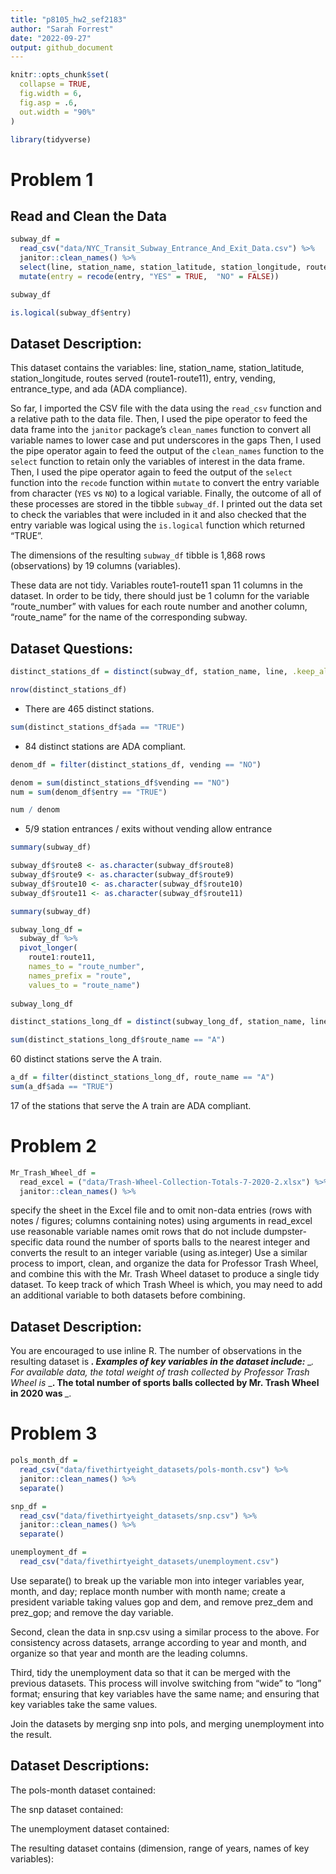 ```yaml
---
title: "p8105_hw2_sef2183"
author: "Sarah Forrest"
date: "2022-09-27"
output: github_document
---
```


```r
knitr::opts_chunk$set(
  collapse = TRUE,
  fig.width = 6,
  fig.asp = .6,
  out.width = "90%"
)
```

```r
library(tidyverse)
```

# Problem 1
## Read and Clean the Data
```r
subway_df = 
  read_csv("data/NYC_Transit_Subway_Entrance_And_Exit_Data.csv") %>%
  janitor::clean_names() %>%
  select(line, station_name, station_latitude, station_longitude, route1, route2, route3, route4, route5, route6, route7, route8, route9, route10, route11, entry, vending, entrance_type, ada) %>%
  mutate(entry = recode(entry, "YES" = TRUE,  "NO" = FALSE))

subway_df

is.logical(subway_df$entry)
```

## Dataset Description: 
This dataset contains the variables: line, station_name, station_latitude, station_longitude, routes served (route1-route11), entry, vending, entrance_type, and ada (ADA compliance). 

So far, I imported the CSV file with the data using the `read_csv` function and a relative path to the data file. Then, I used the pipe operator to feed the data frame into the `janitor` package's `clean_names` function to  convert all variable names to lower case and put underscores in the gaps Then, I used the pipe operator again to feed the output of the `clean_names` function to the `select` function to retain only the variables of interest in the data frame. Then, I used the pipe operator again to feed the output of the `select` function into the `recode` function within `mutate` to convert the entry variable from character (`YES` vs `NO`) to a logical variable. Finally, the outcome of all of these processes are stored in the tibble `subway_df`. I printed out the data set to check the variables that were included in it and also checked that the entry variable was logical using the `is.logical` function which returned "TRUE".

The dimensions of the resulting `subway_df` tibble is 1,868 rows (observations) by 19 columns (variables).

These data are not tidy. Variables route1-route11 span 11 columns in the dataset. In order to be tidy, there should just be 1 column for the variable "route_number" with values for each route number and another column, "route_name" for the name of the corresponding subway.

## Dataset Questions:
```r
distinct_stations_df = distinct(subway_df, station_name, line, .keep_all = TRUE)

nrow(distinct_stations_df)
```

* There are 465 distinct stations.

```r
sum(distinct_stations_df$ada == "TRUE")
```

* 84 distinct stations are ADA compliant. 

```r
denom_df = filter(distinct_stations_df, vending == "NO")

denom = sum(distinct_stations_df$vending == "NO")
num = sum(denom_df$entry == "TRUE")

num / denom
```

* 5/9 station entrances / exits without vending allow entrance

```r
summary(subway_df)

subway_df$route8 <- as.character(subway_df$route8)
subway_df$route9 <- as.character(subway_df$route9)
subway_df$route10 <- as.character(subway_df$route10)
subway_df$route11 <- as.character(subway_df$route11)

summary(subway_df)

subway_long_df =
  subway_df %>%
  pivot_longer(
    route1:route11,
    names_to = "route_number",
    names_prefix = "route",
    values_to = "route_name")
  
subway_long_df
```

```r
distinct_stations_long_df = distinct(subway_long_df, station_name, line, .keep_all = TRUE)

sum(distinct_stations_long_df$route_name == "A")
```

60 distinct stations serve the A train. 

```r
a_df = filter(distinct_stations_long_df, route_name == "A") 
sum(a_df$ada == "TRUE")
```

17 of the stations that serve the A train are ADA compliant.

# Problem 2
```r
Mr_Trash_Wheel_df =
  read_excel = ("data/Trash-Wheel-Collection-Totals-7-2020-2.xlsx") %>%
  janitor::clean_names() %>%
```

specify the sheet in the Excel file and to omit non-data entries (rows with notes / figures; columns containing notes) using arguments in read_excel
use reasonable variable names
omit rows that do not include dumpster-specific data
round the number of sports balls to the nearest integer and converts the result to an integer variable (using as.integer)
Use a similar process to import, clean, and organize the data for Professor Trash Wheel, and combine this with the Mr. Trash Wheel dataset to produce a single tidy dataset. To keep track of which Trash Wheel is which, you may need to add an additional variable to both datasets before combining.

## Dataset Description: 
You are encouraged to use inline R. 
The number of observations in the resulting dataset is ___.
Examples of key variables in the dataset include: _____. 
For available data, the total weight of trash collected by Professor Trash Wheel is ____.
The total number of sports balls collected by Mr. Trash Wheel in 2020 was ___.

# Problem 3

```r
pols_month_df = 
  read_csv("data/fivethirtyeight_datasets/pols-month.csv") %>%
  janitor::clean_names() %>%
  separate()

snp_df = 
  read_csv("data/fivethirtyeight_datasets/snp.csv") %>%
  janitor::clean_names() %>%
  separate()

unemployment_df = 
  read_csv("data/fivethirtyeight_datasets/unemployment.csv")
```

Use separate() to break up the variable mon into integer variables year, month, and day; replace month number with month name; create a president variable taking values gop and dem, and remove prez_dem and prez_gop; and remove the day variable.

Second, clean the data in snp.csv using a similar process to the above. For consistency across datasets, arrange according to year and month, and organize so that year and month are the leading columns.

Third, tidy the unemployment data so that it can be merged with the previous datasets. This process will involve switching from “wide” to “long” format; ensuring that key variables have the same name; and ensuring that key variables take the same values.

Join the datasets by merging snp into pols, and merging unemployment into the result.

## Dataset Descriptions: 
The pols-month dataset contained:

The snp dataset contained:

The unemployment dataset contained: 

The resulting dataset contains (dimension, range of years, names of key variables):


